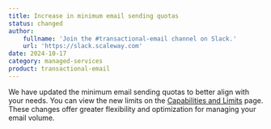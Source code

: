 ```yaml
---
title: Increase in minimum email sending quotas
status: changed
author:
    fullname: 'Join the #transactional-email channel on Slack.'
    url: 'https://slack.scaleway.com'
date: 2024-10-17
category: managed-services
product: transactional-email
---
```


We have updated the minimum email sending quotas to better align with your needs. You can view the new limits on the [Capabilities and Limits](
https://www.scaleway.com/en/docs/managed-services/transactional-email/reference-content/tem-capabilities-and-limits/)  page. These changes offer greater flexibility and optimization for managing your email volume.


